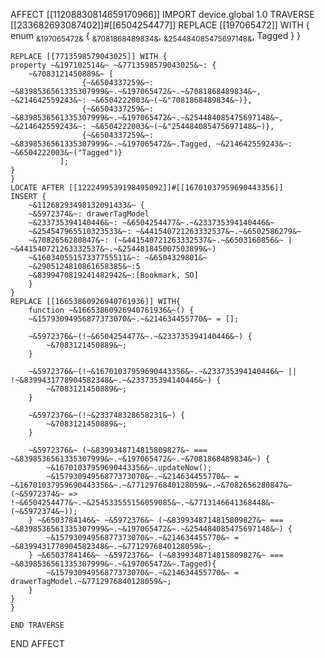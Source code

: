 AFFECT [[11208830814659170966]]
	IMPORT device.global 1.0
	TRAVERSE [[233682693087402]]#[[6504254477]]
	REPLACE [[197065472]] WITH {
	enum ~&197065472&~ {
        ~&7081868489834&~,
        ~&254484085475697148&~,
		Tagged
    }
	}
	
	REPLACE [[7713598579043025]] WITH {
	property ~&197102514&~ ~&7713598579043025&~: {
        ~&7083121450889&~ [
                    {~&6504337259&~: ~&8398536561335307999&~.~&197065472&~.~&7081868489834&~, ~&214642559243&~: ~&6504222003&~(~&"7081868489834&~)},
                    {~&6504337259&~: ~&8398536561335307999&~.~&197065472&~.~&254484085475697148&~, ~&214642559243&~: ~&6504222003&~(~&"254484085475697148&~)},
                    {~&6504337259&~: ~&8398536561335307999&~.~&197065472&~.Tagged, ~&214642559243&~: ~&6504222003&~("Tagged")}
               ];
    }
	}
	LOCATE AFTER [[1222499539198495092]]#[[16701037959690443356]]
	INSERT {
		~&11268293498132091433&~ {
		~&5972374&~: drawerTagModel
		~&233735394140446&~: ~&6504254477&~.~&233735394140446&~
		~&254547965510323533&~: ~&441540721263332537&~.~&6502586279&~
		~&7082656280847&~: (~&441540721263332537&~.~&6503160856&~ | ~&441540721263332537&~.~&254481845007503899&~)
		~&16034055157337755511&~: ~&6504329801&~
		~&2905124810861658385&~:5
		~&8399470819241482942&~:[Bookmark, SO]
		}
	}
	REPLACE [[16653860926940761936]] WITH{
		function ~&16653860926940761936&~() {
        ~&15793094956877373070&~.~&214634455770&~ = [];

        ~&5972376&~(!~&6504254477&~.~&233735394140446&~) {
            ~&7083121450889&~;
        }

        ~&5972376&~(!~&16701037959690443356&~.~&233735394140446&~ || !~&8399431778904582348&~.~&233735394140446&~) {
            ~&7083121450889&~;
        }

        ~&5972376&~(!~&233748328658231&~) {
        	~&7083121450889&~;
        }

        ~&5972376&~ (~&8399348714815809827&~ === ~&8398536561335307999&~.~&197065472&~.~&7081868489834&~) {
            ~&16701037959690443356&~.updateNow();
            ~&15793094956877373070&~.~&214634455770&~ = ~&16701037959690443356&~.~&7712976840128059&~.~&7082656280847&~(~&5972374&~ => !~&6504254477&~.~&254533555156059085&~.~&7713146641368448&~(~&5972374&~));
        } ~&6503784146&~ ~&5972376&~ (~&8399348714815809827&~ === ~&8398536561335307999&~.~&197065472&~.~&254484085475697148&~) {
            ~&15793094956877373070&~.~&214634455770&~ = ~&8399431778904582348&~.~&7712976840128059&~;
        } ~&6503784146&~ ~&5972376&~ (~&8399348714815809827&~ === ~&8398536561335307999&~.~&197065472&~.Tagged){
			~&15793094956877373070&~.~&214634455770&~ = drawerTagModel.~&7712976840128059&~;
		}
    }
	}
	
	END TRAVERSE
END AFFECT

